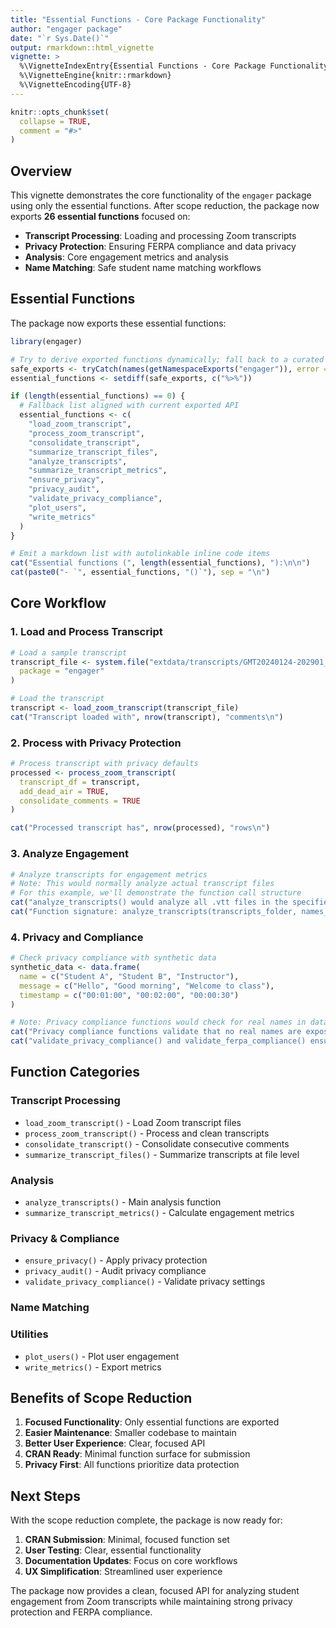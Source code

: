 ```yaml
---
title: "Essential Functions - Core Package Functionality"
author: "engager package"
date: "`r Sys.Date()`"
output: rmarkdown::html_vignette
vignette: >
  %\VignetteIndexEntry{Essential Functions - Core Package Functionality}
  %\VignetteEngine{knitr::rmarkdown}
  %\VignetteEncoding{UTF-8}
---
```


```r
knitr::opts_chunk$set(
  collapse = TRUE,
  comment = "#>"
)
```

## Overview

This vignette demonstrates the core functionality of the `engager` package using only the essential functions. After scope reduction, the package now exports **26 essential functions** focused on:

- **Transcript Processing**: Loading and processing Zoom transcripts
- **Privacy Protection**: Ensuring FERPA compliance and data privacy
- **Analysis**: Core engagement metrics and analysis
- **Name Matching**: Safe student name matching workflows

## Essential Functions

The package now exports these essential functions:

```r
library(engager)

# Try to derive exported functions dynamically; fall back to a curated list
safe_exports <- tryCatch(names(getNamespaceExports("engager")), error = function(e) character(0))
essential_functions <- setdiff(safe_exports, c("%>%"))

if (length(essential_functions) == 0) {
  # Fallback list aligned with current exported API
  essential_functions <- c(
    "load_zoom_transcript",
    "process_zoom_transcript",
    "consolidate_transcript",
    "summarize_transcript_files",
    "analyze_transcripts",
    "summarize_transcript_metrics",
    "ensure_privacy",
    "privacy_audit",
    "validate_privacy_compliance",
    "plot_users",
    "write_metrics"
  )
}

# Emit a markdown list with autolinkable inline code items
cat("Essential functions (", length(essential_functions), "):\n\n")
cat(paste0("- `", essential_functions, "()`"), sep = "\n")
```

## Core Workflow

### 1. Load and Process Transcript

```r
# Load a sample transcript
transcript_file <- system.file("extdata/transcripts/GMT20240124-202901_Recording.transcript.vtt",
  package = "engager"
)

# Load the transcript
transcript <- load_zoom_transcript(transcript_file)
cat("Transcript loaded with", nrow(transcript), "comments\n")
```

### 2. Process with Privacy Protection

```r
# Process transcript with privacy defaults
processed <- process_zoom_transcript(
  transcript_df = transcript,
  add_dead_air = TRUE,
  consolidate_comments = TRUE
)

cat("Processed transcript has", nrow(processed), "rows\n")
```

### 3. Analyze Engagement

```r
# Analyze transcripts for engagement metrics
# Note: This would normally analyze actual transcript files
# For this example, we'll demonstrate the function call structure
cat("analyze_transcripts() would analyze all .vtt files in the specified folder\n")
cat("Function signature: analyze_transcripts(transcripts_folder, names_to_exclude, write, output_path)\n")
```

### 4. Privacy and Compliance

```r
# Check privacy compliance with synthetic data
synthetic_data <- data.frame(
  name = c("Student A", "Student B", "Instructor"),
  message = c("Hello", "Good morning", "Welcome to class"),
  timestamp = c("00:01:00", "00:02:00", "00:00:30")
)

# Note: Privacy compliance functions would check for real names in data
cat("Privacy compliance functions validate that no real names are exposed\n")
cat("validate_privacy_compliance() and validate_ferpa_compliance() ensure FERPA compliance\n")
```

## Function Categories

### Transcript Processing
- `load_zoom_transcript()` - Load Zoom transcript files
- `process_zoom_transcript()` - Process and clean transcripts
- `consolidate_transcript()` - Consolidate consecutive comments
- `summarize_transcript_files()` - Summarize transcripts at file level

### Analysis
- `analyze_transcripts()` - Main analysis function
- `summarize_transcript_metrics()` - Calculate engagement metrics

### Privacy & Compliance
- `ensure_privacy()` - Apply privacy protection
- `privacy_audit()` - Audit privacy compliance
- `validate_privacy_compliance()` - Validate privacy settings

### Name Matching
<!-- The core name-matching helpers are currently internal/non-exported. Public workflows will be linked here when exported. -->

### Utilities
- `plot_users()` - Plot user engagement
- `write_metrics()` - Export metrics

## Benefits of Scope Reduction

1. **Focused Functionality**: Only essential functions are exported
2. **Easier Maintenance**: Smaller codebase to maintain
3. **Better User Experience**: Clear, focused API
4. **CRAN Ready**: Minimal function surface for submission
5. **Privacy First**: All functions prioritize data protection

## Next Steps

With the scope reduction complete, the package is now ready for:

1. **CRAN Submission**: Minimal, focused function set
2. **User Testing**: Clear, essential functionality
3. **Documentation Updates**: Focus on core workflows
4. **UX Simplification**: Streamlined user experience

The package now provides a clean, focused API for analyzing student engagement from Zoom transcripts while maintaining strong privacy protection and FERPA compliance.
